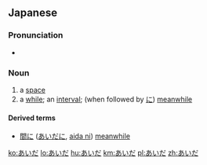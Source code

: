 ==Japanese==

===Pronunciation===
*{{IPA|/aida/}}

===Noun===
{{ja-noun|h|rom=aida|kanji=間}}

# a [[space]]
# a [[while]]; an [[interval]]; (when followed by [[に]]) [[meanwhile]]

====Derived terms====
*[[間に]] ([[あいだに]], [[aida ni]]) [[meanwhile]]

[[ko:あいだ]]
[[lo:あいだ]]
[[hu:あいだ]]
[[km:あいだ]]
[[pl:あいだ]]
[[zh:あいだ]]